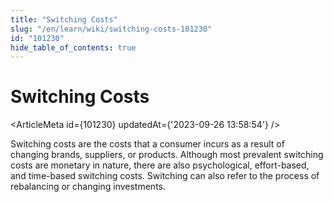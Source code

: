 ```yaml
---
title: "Switching Costs"
slug: "/en/learn/wiki/switching-costs-101230"
id: "101230"
hide_table_of_contents: true
---
```



# Switching Costs

<ArticleMeta id={101230} updatedAt={'2023-09-26 13:58:54'} />
<div className='border-solid border-b border-t-0 my-4 border-[var(--ifm-color-gray-300)]' />

Switching costs are the costs that a consumer incurs as a result of changing brands, suppliers, or products. Although most prevalent switching costs are monetary in nature, there are also psychological, effort-based, and time-based switching costs. Switching can also refer to the process of rebalancing or changing investments.
